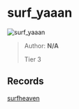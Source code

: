 
# surf_yaaan

![surf_yaaan](https://raw.githubusercontent.com/Sayt123/SurfMapPics/Maps-and-bonuses/csgo/surf_yaaan.jpg)

> Author: **N/A**
>
> Tier 3

## Records

[surfheaven](https://surfheaven.eu/map/surf_yaaan)
